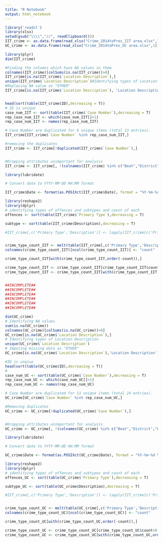 ```yaml
---
title: "R Notebook"
output: html_notebook
---
```




```r
library('readxl')
library(xlsx)
setwd(gsub("\\\\","//", readClipboard()))
IIT_crime <- as.data.frame(read_xlsx("Crime_2014toPres_IIT area.xlsx",1))
UC_crime <- as.data.frame(read_xlsx("Crime_2014toPres_UC area.xlsx",1))

```

```r
library(plyr)
dim(IIT_crime)

#Finding the columns which have NA values in them
colnames(IIT_crime)[colSums(is.na(IIT_crime))>0]
IIT_crime[is.na(IIT_crime$`Location Description`),]
unique(IIT_crime$`Location Description`)#Identifying types of Location Descriptions
#Replacing NA value as "OTHER"
IIT_crime[is.na(IIT_crime$`Location Description`), 'Location Description'] <- "OTHER"


head(sort(table(IIT_crime$ID),decreasing = T))
# ID is unique
case_num_IIT <- sort(table(IIT_crime$`Case Number`),decreasing = T)
rep_case_num_IIT <- which(case_num_IIT[]>1)
rep_case_num_IIT <- names(rep_case_num_IIT)

# Case Number are duplicated for 6 unique items (total 13 entries).
IIT_crime[IIT_crime$`Case Number` %in% rep_case_num_IIT,]

#removing the duplicates
IIT_crime <- IIT_crime[!duplicated(IIT_crime$`Case Number`),]


#Dropping attributes unimportant for analysis
IIT_crime <- IIT_crime[, !(colnames(IIT_crime) %in% c("Beat","District","Ward","Community Area","FBI Code","Updated On", "IUCR"))]


```

```r
library(lubridate)

# Convert date to YYYY-MM-DD HH:MM format

IIT_crime$Date <- format(as.POSIXct(IIT_crime$Date), format = "%Y-%m-%d %H:%M")


```

```r

library(reshape2)
library(dplyr)
# identifying types of offences and subtypes and count of each
offences <- sort(table(IIT_crime$`Primary Type`),decreasing = T)

subtype <- sort(table(IIT_crime$Description),decreasing = T)

#IIT_crime[,c('Primary Type','Description')] <- lapply(IIT_crime[c('Primary Type','Description')], factor)


crime_type_count_IIT <- melt(table(IIT_crime[,c('Primary Type','Description')]))
colnames(crime_type_count_IIT)[ncol(crime_type_count_IIT)] <- "count"

crime_type_count_IIT[with(crime_type_count_IIT,order(-count)),]

crime_type_count_IIT <- crime_type_count_IIT[crime_type_count_IIT$count>0,]
crime_type_count_IIT <- crime_type_count_IIT[with(crime_type_count_IIT,order(`Primary Type`)),]


##INCOMPLETE##
##INCOMPLETE##
##INCOMPLETE##
##INCOMPLETE##
##INCOMPLETE##
##INCOMPLETE##


```
```r


dim(UC_crime)
# Identifying NA values 
sum(is.na(UC_crime))
colnames(UC_crime)[colSums(is.na(UC_crime))>0]
UC_crime[is.na(UC_crime$`Location Description`),]
# Identifying types of Location Description
unique(UC_crime$`Location Description`)
# Imputing missing data as "OTHER"
UC_crime[is.na(UC_crime$`Location Description`),'Location Description'] <- "OTHER"


```
```r
#ID is unqiue
head(sort(table(UC_crime$ID),decreasing = T))
#
case_num_UC <- sort(table(UC_crime$`Case Number`),decreasing = T)
rep_case_num_UC <- which(case_num_UC[]>1)
rep_case_num_UC <- names(rep_case_num_UC)

# Case Number are duplicated for 11 unique items (total 24 entries).
UC_crime[UC_crime$`Case Number` %in% rep_case_num_UC,]

#Removing duplicates
UC_crime <- UC_crime[!duplicated(UC_crime$`Case Number`),]


#Dropping attributes unimportant for analysis
UC_crime <- UC_crime[, !(colnames(UC_crime) %in% c("Beat","District","Ward","Community Area","FBI Code","Updated On", "IUCR"))]

```
```r
library(lubridate)

# Convert date to YYYY-MM-DD HH:MM format

UC_crime$Date <- format(as.POSIXct(UC_crime$Date), format = "%Y-%m-%d %H:%M")
```

```r
library(reshape2)
library(dplyr)
# identifying types of offences and subtypes and count of each
offences_UC <- sort(table(UC_crime$`Primary Type`),decreasing = T)

subtype_UC <- sort(table(UC_crime$Description),decreasing = T)

#IIT_crime[,c('Primary Type','Description')] <- lapply(IIT_crime[c('Primary Type','Description')], factor)


crime_type_count_UC <- melt(table(UC_crime[,c('Primary Type','Description')]))
colnames(crime_type_count_UC)[ncol(crime_type_count_UC)] <- "count"

crime_type_count_UC[with(crime_type_count_UC,order(-count)),]

crime_type_count_UC <- crime_type_count_UC[crime_type_count_UC$count>0,]
crime_type_count_UC <- crime_type_count_UC[with(crime_type_count_UC,order(`Primary Type`)),]
```

